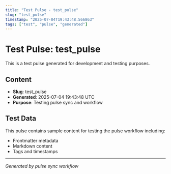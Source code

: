 ```yaml
---
title: "Test Pulse - test_pulse"
slug: "test_pulse"
timestamp: "2025-07-04T19:43:48.566863"
tags: ["test", "pulse", "generated"]
---
```


# Test Pulse: test_pulse

This is a test pulse generated for development and testing purposes.

## Content

- **Slug**: test_pulse
- **Generated**: 2025-07-04 19:43:48 UTC
- **Purpose**: Testing pulse sync and workflow

## Test Data

This pulse contains sample content for testing the pulse workflow including:
- Frontmatter metadata
- Markdown content
- Tags and timestamps

---
*Generated by pulse sync workflow*
